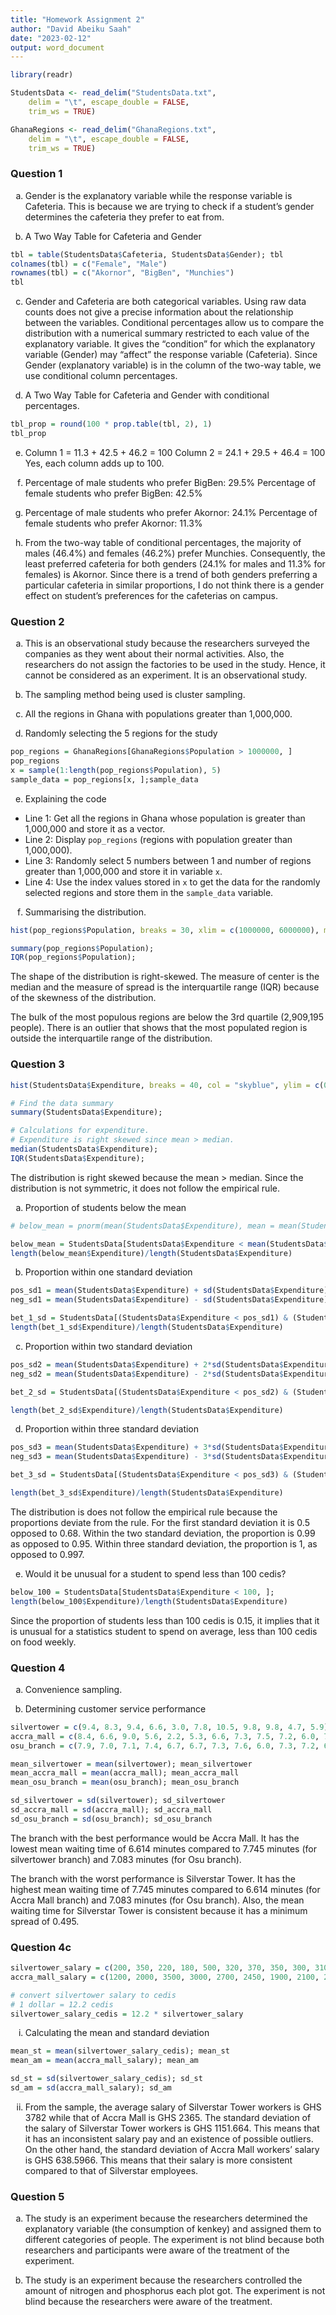 ```yaml
---
title: "Homework Assignment 2"
author: "David Abeiku Saah"
date: "2023-02-12"
output: word_document
---
```


```r
library(readr)

StudentsData <- read_delim("StudentsData.txt", 
    delim = "\t", escape_double = FALSE, 
    trim_ws = TRUE)

GhanaRegions <- read_delim("GhanaRegions.txt", 
    delim = "\t", escape_double = FALSE, 
    trim_ws = TRUE)
```

### Question 1

a. Gender is the explanatory variable while the response variable is Cafeteria. This is because we are trying to check if a student's gender determines the cafeteria they prefer to eat from.

b. A Two Way Table for Cafeteria and Gender
```r
tbl = table(StudentsData$Cafeteria, StudentsData$Gender); tbl
colnames(tbl) = c("Female", "Male")
rownames(tbl) = c("Akornor", "BigBen", "Munchies")
tbl
```

c. Gender and Cafeteria are both categorical variables. Using raw data counts does not give a precise information about the relationship between the variables. Conditional percentages allow us to compare the distribution with a numerical summary restricted to each value of the explanatory variable. It gives the "condition" for which the explanatory variable (Gender) may "affect" the response variable (Cafeteria). Since Gender (explanatory variable) is in the column of the two-way table, we use conditional column percentages.

d. A Two Way Table for Cafeteria and Gender with conditional percentages.
```r
tbl_prop = round(100 * prop.table(tbl, 2), 1)
tbl_prop
```

e. Column 1 = 11.3 + 42.5 + 46.2 = 100
Column 2 = 24.1 + 29.5 + 46.4 = 100
Yes, each column adds up to 100.

f. Percentage of male students who prefer BigBen: 29.5%
Percentage of female students who prefer BigBen: 42.5%

g. Percentage of male students who prefer Akornor: 24.1%
Percentage of female students who prefer Akornor: 11.3%

h. From the two-way table of conditional percentages, the majority of males (46.4%) and females (46.2%) prefer Munchies. Consequently, the least preferred cafeteria for both genders (24.1% for males and 11.3% for females) is Akornor. Since there is a trend of both genders preferring a particular cafeteria in similar proportions, I do not think there is a gender effect on student's preferences for the cafeterias on campus.


### Question 2

a. This is an observational study because the researchers surveyed the companies as they went about their normal activities. Also, the researchers do not assign the factories to be used in the study. Hence, it cannot be considered as an experiment. It is an observational study.

b. The sampling method being used is cluster sampling.

c. All the regions in Ghana with populations greater than 1,000,000.

d. Randomly selecting the 5 regions for the study

```r
pop_regions = GhanaRegions[GhanaRegions$Population > 1000000, ]
pop_regions
x = sample(1:length(pop_regions$Population), 5)
sample_data = pop_regions[x, ];sample_data
```

e. Explaining the code
- Line 1: Get all the regions in Ghana whose population is greater than 1,000,000 and store it as a vector.
- Line 2: Display `pop_regions` (regions with population greater than 1,000,000).
- Line 3: Randomly select 5 numbers between 1 and number of regions greater than 1,000,000 and store it in variable `x`.
- Line 4: Use the index values stored in `x` to get the data for the randomly selected regions and store them in the `sample_data` variable.

f. Summarising the distribution.

```r
hist(pop_regions$Population, breaks = 30, xlim = c(1000000, 6000000), main = "Most Populous Regions in Ghana", xlab = "Population");

summary(pop_regions$Population);
IQR(pop_regions$Population);
```

The shape of the distribution is right-skewed. The measure of center is the median and the measure of spread is the interquartile range (IQR) because of the skewness of the distribution. 

The bulk of the most populous regions are below the 3rd quartile (2,909,195 people). There is an outlier that shows that the most populated region is outside the interquartile range of the distribution.

### Question 3

```r
hist(StudentsData$Expenditure, breaks = 40, col = "skyblue", ylim = c(0, 40), xlim = c(0, 600), main="Expenditure in a Week", xlab = "Amount in Cedis", ylab = "Number of Students");

# Find the data summary
summary(StudentsData$Expenditure);

# Calculations for expenditure.
# Expenditure is right skewed since mean > median.
median(StudentsData$Expenditure);
IQR(StudentsData$Expenditure);
```

The distribution is right skewed because the mean > median. Since the distribution is not symmetric, it does not follow the empirical rule. 

a. Proportion of students below the mean

```r
# below_mean = pnorm(mean(StudentsData$Expenditure), mean = mean(StudentsData$Expenditure), sd = sd(StudentsData$Expenditure))

below_mean = StudentsData[StudentsData$Expenditure < mean(StudentsData$Expenditure), ];
length(below_mean$Expenditure)/length(StudentsData$Expenditure)
```

b. Proportion within one standard deviation

```r
pos_sd1 = mean(StudentsData$Expenditure) + sd(StudentsData$Expenditure)
neg_sd1 = mean(StudentsData$Expenditure) - sd(StudentsData$Expenditure)

bet_1_sd = StudentsData[(StudentsData$Expenditure < pos_sd1) & (StudentsData$Expenditure > neg_sd1), ];
length(bet_1_sd$Expenditure)/length(StudentsData$Expenditure)
```

c. Proportion within two standard deviation

```r
pos_sd2 = mean(StudentsData$Expenditure) + 2*sd(StudentsData$Expenditure)
neg_sd2 = mean(StudentsData$Expenditure) - 2*sd(StudentsData$Expenditure)

bet_2_sd = StudentsData[(StudentsData$Expenditure < pos_sd2) & (StudentsData$Expenditure > neg_sd2), ];

length(bet_2_sd$Expenditure)/length(StudentsData$Expenditure)
```

d. Proportion within three standard deviation

```r
pos_sd3 = mean(StudentsData$Expenditure) + 3*sd(StudentsData$Expenditure)
neg_sd3 = mean(StudentsData$Expenditure) - 3*sd(StudentsData$Expenditure)

bet_3_sd = StudentsData[(StudentsData$Expenditure < pos_sd3) & (StudentsData$Expenditure > neg_sd3), ];

length(bet_3_sd$Expenditure)/length(StudentsData$Expenditure)
```

The distribution is does not follow the empirical rule because the proportions deviate from the rule. For the first standard deviation it is 0.5 opposed to 0.68. Within the two standard deviation, the proportion is 0.99 as opposed to 0.95. Within three standard deviation, the proportion is 1, as opposed to 0.997.

e. Would it be unusual for a student to spend less than 100 cedis?

```r
below_100 = StudentsData[StudentsData$Expenditure < 100, ];
length(below_100$Expenditure)/length(StudentsData$Expenditure)
```

Since the proportion of students less than 100 cedis is 0.15, it implies that it is unusual for a statistics student to spend on average, less than 100 cedis on food weekly.


### Question 4

a. Convenience sampling.

b. Determining customer service performance

```r
silvertower = c(9.4, 8.3, 9.4, 6.6, 3.0, 7.8, 10.5, 9.8, 9.8, 4.7, 5.9);
accra_mall = c(8.4, 6.6, 9.0, 5.6, 2.2, 5.3, 6.6, 7.3, 7.5, 7.2, 6.0, 7.5, 8.9, 4.5);
osu_branch = c(7.9, 7.0, 7.1, 7.4, 6.7, 6.7, 7.3, 7.6, 6.0, 7.3, 7.2, 6.8);

mean_silvertower = mean(silvertower); mean_silvertower
mean_accra_mall = mean(accra_mall); mean_accra_mall
mean_osu_branch = mean(osu_branch); mean_osu_branch

sd_silvertower = sd(silvertower); sd_silvertower
sd_accra_mall = sd(accra_mall); sd_accra_mall
sd_osu_branch = sd(osu_branch); sd_osu_branch
```

The branch with the best performance would be Accra Mall. It has the lowest mean waiting time of 6.614 minutes compared to 7.745 minutes (for silvertower branch) and 7.083 minutes (for Osu branch). 

The branch with the worst performance is Silverstar Tower. It has the highest mean waiting time of 7.745 minutes compared to 6.614 minutes (for Accra Mall branch) and 7.083 minutes (for Osu branch). Also, the mean waiting time for Silverstar Tower is consistent because it has a minimum spread of 0.495. 

### Question 4c

```r
silvertower_salary = c(200, 350, 220, 180, 500, 320, 370, 350, 300, 310)
accra_mall_salary = c(1200, 2000, 3500, 3000, 2700, 2450, 1900, 2100, 2200, 2600)

# convert silvertower salary to cedis
# 1 dollar = 12.2 cedis
silvertower_salary_cedis = 12.2 * silvertower_salary
```

i. Calculating the mean and standard deviation

```r
mean_st = mean(silvertower_salary_cedis); mean_st
mean_am = mean(accra_mall_salary); mean_am

sd_st = sd(silvertower_salary_cedis); sd_st
sd_am = sd(accra_mall_salary); sd_am
```

ii. From the sample, the average salary of Silverstar Tower workers is GHS 3782 while that of Accra Mall is GHS 2365. The standard deviation of the salary of Silverstar Tower workers is GHS 1151.664. This means that it has an inconsistent salary pay and an existence of possible outliers. On the other hand, the standard deviation of Accra Mall workers' salary is GHS 638.5966. This means that their salary is more consistent compared to that of Silverstar employees. 


### Question 5

a. The study is an experiment because the researchers determined the explanatory variable (the consumption of kenkey) and assigned them to different categories of people. The experiment is not blind because both researchers and participants were aware of the treatment of the experiment.

b. The study is an experiment because the researchers controlled the amount of nitrogen and phosphorus each plot got. The experiment is not blind because the researchers were aware of the treatment. 